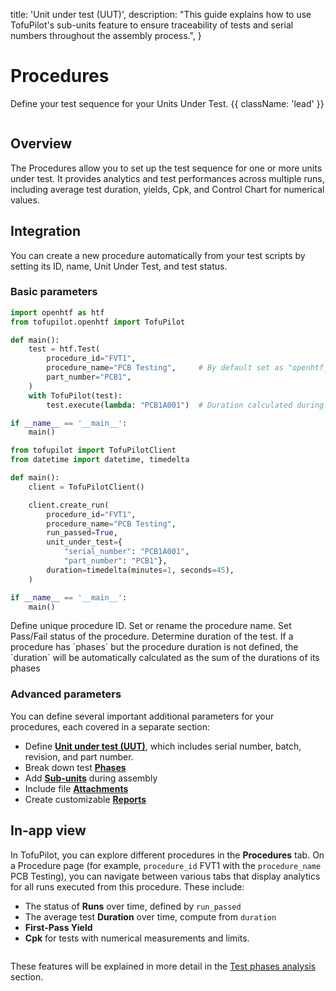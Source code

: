   title: 'Unit under test (UUT)',
  description:
    "This guide explains how to use TofuPilot's sub-units feature to ensure traceability of tests and serial numbers throughout the assembly process.",
}

# Procedures

Define your test sequence for your Units Under Test. {{ className: 'lead' }}

<Image src="/procedure-header.png" alt="" />

## Overview

The Procedures allow you to set up the test sequence for one or more units under test. It provides analytics and test performances across multiple runs, including average test duration, yields, Cpk, and Control Chart for numerical values.

## Integration

You can create a new procedure automatically from your test scripts by setting its ID, name, Unit Under Test, and test status.

### Basic parameters

<CodeGroup>

```python {{ title: 'OpenHTF'}}
import openhtf as htf
from tofupilot.openhtf import TofuPilot

def main():
    test = htf.Test(
        procedure_id="FVT1",
        procedure_name="PCB Testing",     # By default set as "openhtf_test"
        part_number="PCB1",
    )
    with TofuPilot(test):
        test.execute(lambda: "PCB1A001")  # Duration calculated during execution

if __name__ == '__main__':
    main()
```

```python {{ title: 'Python'}}
from tofupilot import TofuPilotClient
from datetime import datetime, timedelta

def main():
    client = TofuPilotClient()

    client.create_run(
        procedure_id="FVT1",
        procedure_name="PCB Testing",
        run_passed=True,
        unit_under_test={
            "serial_number": "PCB1A001",
            "part_number": "PCB1"},
        duration=timedelta(minutes=1, seconds=45),
    )

if __name__ == '__main__':
    main()
```

</CodeGroup>

<Properties>
  <Property name="procedure_id" type="str">
    Define unique procedure ID.
  </Property>
  <Property name="procedure_name" type="str (optional)">
    Set or rename the procedure name.
  </Property>
  <Property name="run_passed" type="bool">
    Set Pass/Fail status of the procedure.
  </Property>
  <Property name="duration" type="timedelta (optional)">
    Determine duration of the test.
  </Property>
</Properties>

<Note>
  If a procedure has `phases` but the procedure duration is not defined, the
  `duration` will be automatically calculated as the sum of the durations of its
  phases
</Note>

### Advanced parameters

You can define several important additional parameters for your procedures, each covered in a separate section:

- Define **[Unit under test (UUT)](/unit-under-test-uut)**, which includes serial number, batch, revision, and part number.
- Break down test **[Phases](/phases)**
- Add **[Sub-units](/sub-units)** during assembly
- Include file **[Attachments](/attachments)**
- Create customizable **[Reports](/report)**

## In-app view

In TofuPilot, you can explore different procedures in the **Procedures** tab. On a Procedure page (for example, `procedure_id` FVT1 with the `procedure_name` PCB Testing), you can navigate between various tabs that display analytics for all runs executed from this procedure. These include:

- The status of **Runs** over time, defined by `run_passed`
- The average test **Duration** over time, compute from `duration`
- **First-Pass Yield**
- **Cpk** for tests with numerical measurements and limits.

<Image src="/procedure-page1.png" alt="" />

These features will be explained in more detail in the [Test phases analysis](/analysis) section.
